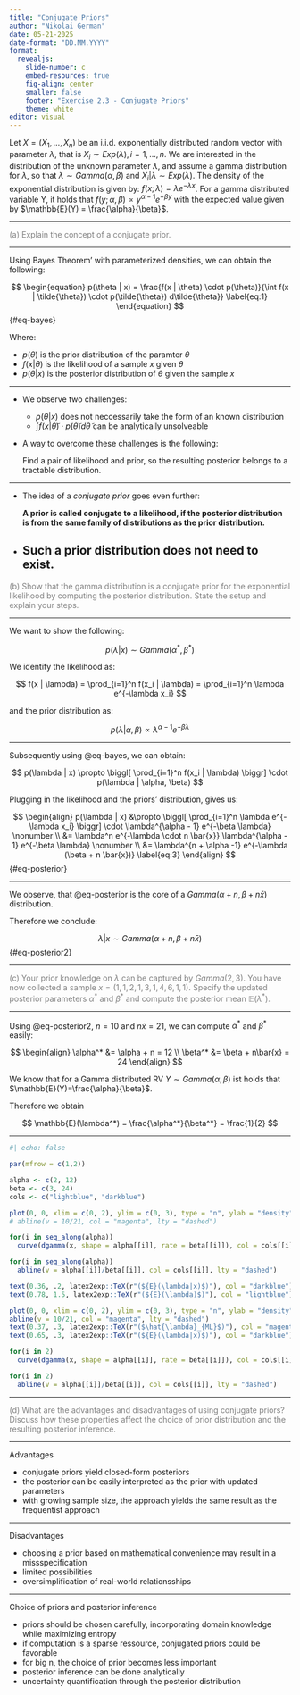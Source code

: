 ```yaml
---
title: "Conjugate Priors"
author: "Nikolai German"
date: 05-21-2025
date-format: "DD.MM.YYYY"
format:
  revealjs:
    slide-number: c
    embed-resources: true
    fig-align: center
    smaller: false
    footer: "Exercise 2.3 - Conjugate Priors"
    theme: white
editor: visual
---
```


[Let]{.fragment .semi-fade-out fragment-index="1"} [$X = (X_1,\dots, X_n)$ be an i.i.d. exponentially distributed random vector]{.fragment .highlight-blue fragment-index="1"} [with parameter $\lambda$, that is $X_i \sim Exp(\lambda), i = 1,\dots, n$.
We are interested in the distribution of the unknown parameter $\lambda$, and assume a gamma distribution for $\lambda$, so that]{.fragment .semi-fade-out fragment-index="1"} [$\lambda \sim Gamma(\alpha, \beta)$]{.fragment .highlight-blue fragment-index="1"} [and]{.fragment .semi-fade-out fragment-index="1"} [$X_i|\lambda \sim Exp(\lambda)$]{.fragment .highlight-blue fragment-index="1"}[.
The density of the exponential distribution is given by: $f(x; \lambda) = \lambda e^{− \lambda x}$.
For a gamma distributed variable Y, it holds that $f(y; α, β) \propto y^{\alpha−1}e^{− \beta y}$ with the expected value given by $\mathbb{E}(Y) = \frac{\alpha}{\beta}$.]{.fragment .semi-fade-out fragment-index="1"}

---

[(a) Explain the concept of a conjugate prior.]{style="color:gray;"}

---

Using Bayes Theorem' with parameterized densities, we can obtain the following:

$$
\begin{equation}
p(\theta | x) = \frac{f(x | \theta) \cdot p(\theta)}{\int f(x | \tilde{\theta}) \cdot p(\tilde{\theta}) d\tilde{\theta}} \label{eq:1}
\end{equation}
$$ {#eq-bayes}

Where: 

  - $p(\theta)$ is the prior distribution of the paramter $\theta$
  - $f(x | \theta)$ is the likelihood of a sample $x$ given $\theta$
  - $p(\theta | x)$ is the posterior distribution of $\theta$ given the sample $x$ 

---

- We observe two challenges:

  - $p(\theta | x)$ does not neccessarily take the form of an known distribution
  - $\int f(x | \tilde{\theta}) \cdot p(\tilde{\theta}) d\tilde{\theta}$ can be analytically unsolveable

- A way to overcome these challenges is the following:

  Find a pair of likelihood and prior, so the resulting posterior belongs to a tractable distribution.

---

- The idea of a *conjugate prior* goes even further: 

  **A prior is called conjugate to a likelihood, if the posterior distribution is from the same family of distributions as the prior distribution.**

- Such a prior distribution does not need to exist.
---

[(b) Show that the gamma distribution is a conjugate prior for the exponential likelihood 
by computing the posterior distribution. State the setup and explain your steps.]{style="color:gray;"}

---

We want to show the following:

$$
p(\lambda | x) \sim Gamma(\alpha^*, \beta^*)
$$

We identify the likelihood as:

$$
f(x | \lambda) = \prod_{i=1}^n f(x_i | \lambda) = \prod_{i=1}^n \lambda e^{-\lambda x_i}
$$

and the prior distribution as:

$$
p(\lambda | \alpha, \beta) \propto \lambda^{\alpha - 1} e^{-\beta \lambda}
$$

---

Subsequently using @eq-bayes, we can obtain:

$$
p(\lambda | x) \propto \biggl[ \prod_{i=1}^n f(x_i | \lambda) \biggr] \cdot p(\lambda | \alpha, \beta)
$$

Plugging in the likelihood and the priors' distribution, gives us:

$$
\begin{align}
p(\lambda | x) 
&\propto \biggl[ \prod_{i=1}^n \lambda e^{-\lambda x_i} \biggr] \cdot \lambda^{\alpha - 1} e^{-\beta \lambda} \nonumber \\
&= \lambda^n e^{-\lambda \cdot n \bar{x}} \lambda^{\alpha - 1} e^{-\beta \lambda} \nonumber \\
&= \lambda^{n + \alpha -1} e^{-\lambda (\beta + n \bar{x})} \label{eq:3}
\end{align}
$$ {#eq-posterior}

---

We observe, that @eq-posterior is the core of a $Gamma(\alpha + n,\beta + n\bar{x})$ distribution.

Therefore we conclude:

$$
\begin{equation}
\lambda|x \sim Gamma(\alpha + n,\beta + n\bar{x}) \label{eq:4}
\end{equation}
$$ {#eq-posterior2}

---

[(c) Your prior knowledge on $\lambda$ can be captured by $Gamma(2, 3)$. You have now collected a sample
$x = (1, 1, 2, 1, 3, 1, 4, 6, 1, 1)$. Specify the updated posterior parameters $\alpha^*$ and $\beta^*$ and compute the posterior mean $\mathbb{E}(\lambda^*)$.]{style="color:gray;"}

---

Using @eq-posterior2, $n = 10$ and $n\bar{x} = 21$, we can compute $\alpha^*$ and $\beta^*$ easily:

$$
\begin{align}
\alpha^* &= \alpha + n = 12 \\
\beta^* &= \beta + n\bar{x} = 24
\end{align}
$$

We know that for a Gamma distributed RV $Y \sim Gamma(\alpha, \beta)$ ist holds that $\mathbb{E}(Y)=\frac{\alpha}{\beta}$. 

Therefore we obtain

$$
\mathbb{E}(\lambda^*) = \frac{\alpha^*}{\beta^*} = \frac{1}{2}
$$

---

```r
#| echo: false

par(mfrow = c(1,2))

alpha <- c(2, 12)
beta <- c(3, 24)
cols <- c("lightblue", "darkblue")

plot(0, 0, xlim = c(0, 2), ylim = c(0, 3), type = "n", ylab = "density", xlab = latex2exp::TeX(r"($\lambda$)"), main = "posterior vs. prior distribution")
# abline(v = 10/21, col = "magenta", lty = "dashed")

for(i in seq_along(alpha))
  curve(dgamma(x, shape = alpha[[i]], rate = beta[[i]]), col = cols[[i]], add = TRUE)

for(i in seq_along(alpha))
  abline(v = alpha[[i]]/beta[[i]], col = cols[[i]], lty = "dashed")

text(0.36, .2, latex2exp::TeX(r"(${E}(\lambda|x)$)"), col = "darkblue")
text(0.78, 1.5, latex2exp::TeX(r"(${E}(\lambda)$)"), col = "lightblue")

plot(0, 0, xlim = c(0, 2), ylim = c(0, 3), type = "n", ylab = "density", xlab = latex2exp::TeX(r"($\lambda$)"), main = "posterior expected value vs. MLE")
abline(v = 10/21, col = "magenta", lty = "dashed")
text(0.37, .3, latex2exp::TeX(r"($\hat{\lambda}_{ML}$)"), col = "magenta")
text(0.65, .3, latex2exp::TeX(r"(${E}(\lambda|x)$)"), col = "darkblue")

for(i in 2)
  curve(dgamma(x, shape = alpha[[i]], rate = beta[[i]]), col = cols[[i]], add = TRUE)

for(i in 2)
  abline(v = alpha[[i]]/beta[[i]], col = cols[[i]], lty = "dashed")
```
---

[(d) What are the advantages and disadvantages of using conjugate priors?
Discuss how these properties affect the choice of prior distribution and the resulting posterior inference.]{style="color:gray;"}

---

Advantages

- conjugate priors yield closed-form posteriors
- the posterior can be easily interpreted as the prior with updated parameters
- with growing sample size, the approach yields the same result as the frequentist approach

---

Disadvantages

- choosing a prior based on mathematical convenience may result in a missspecification
- limited possibilities
- oversimplification of real-world relationsships

---

Choice of priors and posterior inference

- priors should be chosen carefully, incorporating domain knowledge while maximizing entropy
- if computation is a sparse ressource, conjugated priors could be favorable
- for big n, the choice of prior becomes less important
- posterior inference can be done analytically
- uncertainty quantification through the posterior distribution



